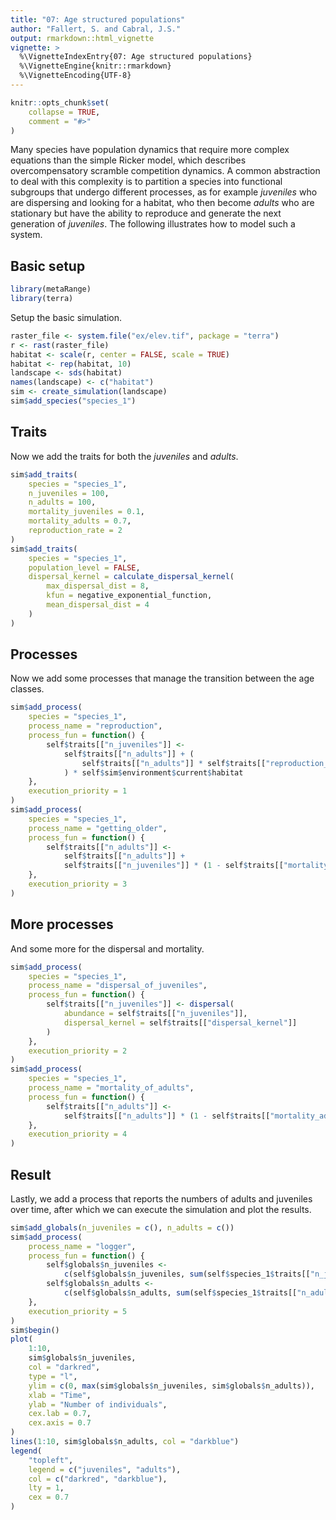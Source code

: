 ```yaml
---
title: "07: Age structured populations"
author: "Fallert, S. and Cabral, J.S."
output: rmarkdown::html_vignette
vignette: >
  %\VignetteIndexEntry{07: Age structured populations}
  %\VignetteEngine{knitr::rmarkdown}
  %\VignetteEncoding{UTF-8}
---
```


```r
knitr::opts_chunk$set(
    collapse = TRUE,
    comment = "#>"
)
```
Many species have population dynamics that require more complex equations than the simple Ricker model, which describes overcompensatory scramble competition dynamics.
A common abstraction to deal with this complexity is to partition a species into functional subgroups that undergo different processes, as for example *juveniles* who are dispersing and looking for a habitat, who then become *adults* who are stationary but have the ability to reproduce and generate the next generation of *juveniles*.
The following illustrates how to model such a system.


## Basic setup
```r
library(metaRange)
library(terra)
```

Setup the basic simulation.
```r
raster_file <- system.file("ex/elev.tif", package = "terra")
r <- rast(raster_file)
habitat <- scale(r, center = FALSE, scale = TRUE)
habitat <- rep(habitat, 10)
landscape <- sds(habitat)
names(landscape) <- c("habitat")
sim <- create_simulation(landscape)
sim$add_species("species_1")
```


## Traits
Now we add the traits for both the *juveniles* and  *adults*.
```r
sim$add_traits(
    species = "species_1",
    n_juveniles = 100,
    n_adults = 100,
    mortality_juveniles = 0.1,
    mortality_adults = 0.7,
    reproduction_rate = 2
)
sim$add_traits(
    species = "species_1",
    population_level = FALSE,
    dispersal_kernel = calculate_dispersal_kernel(
        max_dispersal_dist = 8,
        kfun = negative_exponential_function,
        mean_dispersal_dist = 4
    )
)
```

## Processes
Now we add some processes that manage the transition between the age classes.
```r
sim$add_process(
    species = "species_1",
    process_name = "reproduction",
    process_fun = function() {
        self$traits[["n_juveniles"]] <-
            self$traits[["n_adults"]] + (
                self$traits[["n_adults"]] * self$traits[["reproduction_rate"]]
            ) * self$sim$environment$current$habitat
    },
    execution_priority = 1
)
sim$add_process(
    species = "species_1",
    process_name = "getting_older",
    process_fun = function() {
        self$traits[["n_adults"]] <-
            self$traits[["n_adults"]] +
            self$traits[["n_juveniles"]] * (1 - self$traits[["mortality_juveniles"]])
    },
    execution_priority = 3
)
```

## More processes
And some more for the dispersal and mortality.
```r
sim$add_process(
    species = "species_1",
    process_name = "dispersal_of_juveniles",
    process_fun = function() {
        self$traits[["n_juveniles"]] <- dispersal(
            abundance = self$traits[["n_juveniles"]],
            dispersal_kernel = self$traits[["dispersal_kernel"]]
        )
    },
    execution_priority = 2
)
sim$add_process(
    species = "species_1",
    process_name = "mortality_of_adults",
    process_fun = function() {
        self$traits[["n_adults"]] <-
            self$traits[["n_adults"]] * (1 - self$traits[["mortality_adults"]])
    },
    execution_priority = 4
)
```

## Result
Lastly, we add a process that reports the numbers of adults and juveniles over time, after which we can execute the simulation and plot the results.
```r
sim$add_globals(n_juveniles = c(), n_adults = c())
sim$add_process(
    process_name = "logger",
    process_fun = function() {
        self$globals$n_juveniles <-
            c(self$globals$n_juveniles, sum(self$species_1$traits[["n_juveniles"]]))
        self$globals$n_adults <-
            c(self$globals$n_adults, sum(self$species_1$traits[["n_adults"]]))
    },
    execution_priority = 5
)
sim$begin()
plot(
    1:10,
    sim$globals$n_juveniles,
    col = "darkred",
    type = "l",
    ylim = c(0, max(sim$globals$n_juveniles, sim$globals$n_adults)),
    xlab = "Time",
    ylab = "Number of individuals",
    cex.lab = 0.7,
    cex.axis = 0.7
)
lines(1:10, sim$globals$n_adults, col = "darkblue")
legend(
    "topleft",
    legend = c("juveniles", "adults"),
    col = c("darkred", "darkblue"),
    lty = 1,
    cex = 0.7
)
```
